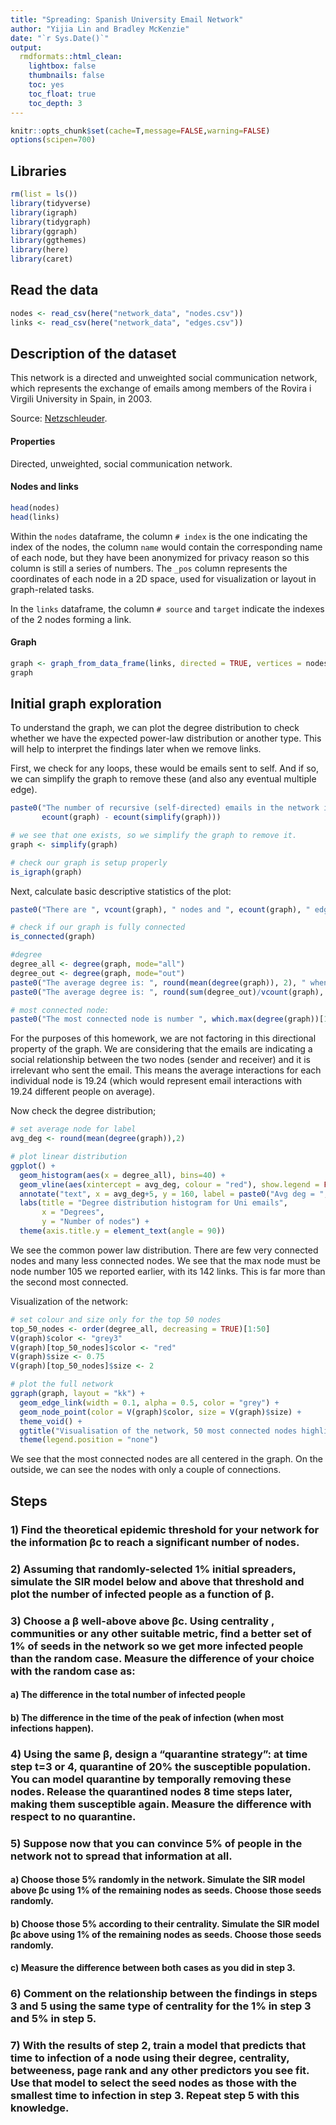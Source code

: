 ```yaml
---
title: "Spreading: Spanish University Email Network"
author: "Yijia Lin and Bradley McKenzie"
date: "`r Sys.Date()`"
output: 
  rmdformats::html_clean:
    lightbox: false
    thumbnails: false
    toc: yes
    toc_float: true
    toc_depth: 3
---
```


```r
knitr::opts_chunk$set(cache=T,message=FALSE,warning=FALSE)
options(scipen=700)
```


## Libraries

```r
rm(list = ls())
library(tidyverse)
library(igraph)
library(tidygraph)
library(ggraph)
library(ggthemes)
library(here)
library(caret)
```

## Read the data

```r
nodes <- read_csv(here("network_data", "nodes.csv"))
links <- read_csv(here("network_data", "edges.csv"))
```

## Description of the dataset

This network is a directed and unweighted social communication network, which represents the exchange of emails among members of the Rovira i Virgili University in Spain, in 2003.

Source: [Netzschleuder](https://networks.skewed.de/net/uni_email).

#### Properties

Directed, unweighted, social communication network.

#### Nodes and links

```r
head(nodes)
head(links)
```

Within the `nodes` dataframe, the column `# index` is the one indicating the index of the nodes, the column `name` would contain the corresponding name of each node, but they have been anonymized for privacy reason so this column is still a series of numbers. The `_pos` column represents the coordinates of each node in a 2D space, used for visualization or layout in graph-related tasks. 

In the `links` dataframe, the column `# source` and `target` indicate the indexes of the 2 nodes forming a link.

#### Graph

```r
graph <- graph_from_data_frame(links, directed = TRUE, vertices = nodes)
graph
```

## Initial graph exploration

To understand the graph, we can plot the degree distribution to check whether we have the expected power-law distribution or another type. This will help to interpret the findings later when we remove links.

First, we check for any loops, these would be emails sent to self. And if so, we can simplify the graph to remove these (and also any eventual multiple edge). 

```r
paste0("The number of recursive (self-directed) emails in the network is: ", 
       ecount(graph) - ecount(simplify(graph)))

# we see that one exists, so we simplify the graph to remove it. 
graph <- simplify(graph)

# check our graph is setup properly
is_igraph(graph)
```

Next, calculate basic descriptive statistics of the plot:

```r
paste0("There are ", vcount(graph), " nodes and ", ecount(graph), " edges in our Spanish email network")

# check if our graph is fully connected
is_connected(graph)

#degree
degree_all <- degree(graph, mode="all")
degree_out <- degree(graph, mode="out")
paste0("The average degree is: ", round(mean(degree(graph)), 2), " when we DO NOT consider the direction of the emails.")
paste0("The average degree is: ", round(sum(degree_out)/vcount(graph), 2), " when we DO consider the emails to be directed outward from the node (sender) to a recipient")

# most connected node:
paste0("The most connected node is number ", which.max(degree(graph))[1], " which has ", max(degree(graph)), " links.")
```

For the purposes of this homework, we are not factoring in this directional property of the graph. We are considering that the emails are indicating a social relationship between the two nodes (sender and receiver) and it is irrelevant who sent the email. This means the average interactions for each individual node is 19.24 (which would represent email interactions with 19.24 different people on average).

Now check the degree distribution;

```r
# set average node for label 
avg_deg <- round(mean(degree(graph)),2)

# plot linear distribution
ggplot() + 
  geom_histogram(aes(x = degree_all), bins=40) + 
  geom_vline(aes(xintercept = avg_deg, colour = "red"), show.legend = FALSE) +
  annotate("text", x = avg_deg+5, y = 160, label = paste0("Avg deg = ", avg_deg), angle = 90, color = "red") + 
  labs(title = "Degree distribution histogram for Uni emails",
       x = "Degrees",
       y = "Number of nodes") +
  theme(axis.title.y = element_text(angle = 90))
```

We see the common power law distribution. There are few very connected nodes and many less connected nodes. We see that the max node must be node number 105 we reported earlier, with its 142 links. This is far more than the second most connected.

Visualization of the network:

```r
# set colour and size only for the top 50 nodes
top_50_nodes <- order(degree_all, decreasing = TRUE)[1:50]
V(graph)$color <- "grey3"
V(graph)[top_50_nodes]$color <- "red"
V(graph)$size <- 0.75
V(graph)[top_50_nodes]$size <- 2

# plot the full network
ggraph(graph, layout = "kk") +
  geom_edge_link(width = 0.1, alpha = 0.5, color = "grey") +  
  geom_node_point(color = V(graph)$color, size = V(graph)$size) +  
  theme_void() +  
  ggtitle("Visualisation of the network, 50 most connected nodes highlighted")+
  theme(legend.position = "none")
```

We see that the most connected nodes are all centered in the graph. On the outside, we can see the nodes with only a couple of connections.


## Steps

### 1) Find the theoretical epidemic threshold for your network for the information βc to reach a significant number of nodes.


### 2) Assuming that randomly-selected 1% initial spreaders, simulate the SIR model below and above that threshold and plot the number of infected people as a function of β.


### 3) Choose a β well-above above βc. Using centrality , communities or any other suitable metric, find a better set of 1% of seeds in the network so we get more infected people than the random case. Measure the difference of your choice with the random case as:

####  a) The difference in the total number of infected people

####  b) The difference in the time of the peak of infection (when most infections happen).


### 4) Using the same β, design a “quarantine strategy”: at time step t=3 or 4, quarantine of 20% the susceptible population. You can model quarantine by temporally removing these nodes. Release the quarantined nodes 8 time steps later, making them susceptible again. Measure the difference with respect to no quarantine.



### 5) Suppose now that you can convince 5% of people in the network not to spread that information at all.

#### a) Choose those 5% randomly in the network. Simulate the SIR model above βc using 1% of the remaining nodes as seeds. Choose those seeds randomly.

#### b) Choose those 5% according to their centrality. Simulate the SIR model βc above using 1% of the remaining nodes as seeds. Choose those seeds randomly.

#### c) Measure the difference between both cases as you did in step 3.

### 6) Comment on the relationship between the findings in steps 3 and 5 using the same type of centrality for the 1% in step 3 and 5% in step 5.

### 7) With the results of step 2, train a model that predicts that time to infection of a node using their degree, centrality, betweeness, page rank and any other predictors you see fit. Use that model to select the seed nodes as those with the smallest time to infection in step 3. Repeat step 5 with this knowledge.